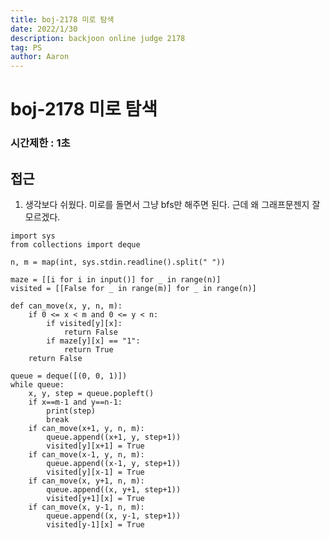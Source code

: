 ```yaml
---
title: boj-2178 미로 탐색
date: 2022/1/30
description: backjoon online judge 2178
tag: PS
author: Aaron
---
```


# boj-2178 미로 탐색

### 시간제한 : 1초

## 접근
1. 생각보다 쉬웠다. 미로를 돌면서 그냥 bfs만 해주면 된다. 근데 왜 그래프문젠지 잘 모르겠다.
```
import sys
from collections import deque

n, m = map(int, sys.stdin.readline().split(" "))

maze = [[i for i in input()] for _ in range(n)]
visited = [[False for _ in range(m)] for _ in range(n)]

def can_move(x, y, n, m):
    if 0 <= x < m and 0 <= y < n:
        if visited[y][x]:
            return False
        if maze[y][x] == "1":
            return True
    return False

queue = deque([(0, 0, 1)])
while queue:
    x, y, step = queue.popleft()
    if x==m-1 and y==n-1:
        print(step)
        break
    if can_move(x+1, y, n, m):
        queue.append((x+1, y, step+1))
        visited[y][x+1] = True
    if can_move(x-1, y, n, m):
        queue.append((x-1, y, step+1))
        visited[y][x-1] = True
    if can_move(x, y+1, n, m):
        queue.append((x, y+1, step+1))
        visited[y+1][x] = True
    if can_move(x, y-1, n, m):
        queue.append((x, y-1, step+1))
        visited[y-1][x] = True
```


